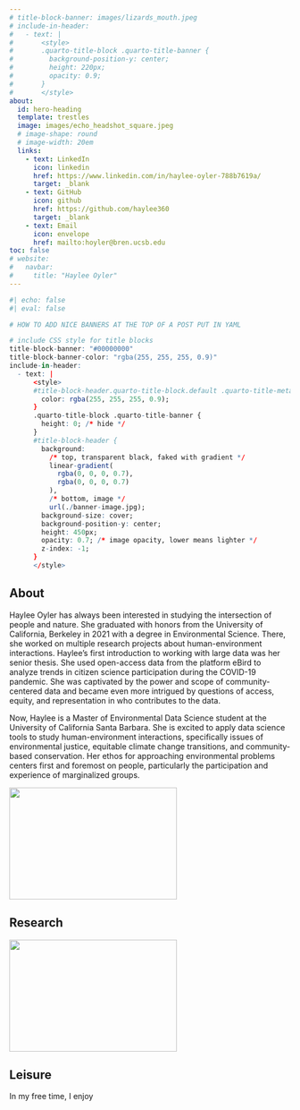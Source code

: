 ```yaml
---
# title-block-banner: images/lizards_mouth.jpeg
# include-in-header:
#   - text: |
#       <style>
#       .quarto-title-block .quarto-title-banner {
#         background-position-y: center;
#         height: 220px;
#         opacity: 0.9;
#       }
#       </style>
about:
  id: hero-heading
  template: trestles
  image: images/echo_headshot_square.jpeg
  # image-shape: round
  # image-width: 20em
  links:
    - text: LinkedIn
      icon: linkedin
      href: https://www.linkedin.com/in/haylee-oyler-788b7619a/
      target: _blank
    - text: GitHub
      icon: github
      href: https://github.com/haylee360
      target: _blank
    - text: Email
      icon: envelope
      href: mailto:hoyler@bren.ucsb.edu
toc: false
# website:
#   navbar:
#     title: "Haylee Oyler"
---
```


```r
#| echo: false
#| eval: false

# HOW TO ADD NICE BANNERS AT THE TOP OF A POST PUT IN YAML

# include CSS style for title blocks
title-block-banner: "#00000000"
title-block-banner-color: "rgba(255, 255, 255, 0.9)"
include-in-header:
  - text: |
      <style>
      #title-block-header.quarto-title-block.default .quarto-title-meta {
        color: rgba(255, 255, 255, 0.9);
      }
      .quarto-title-block .quarto-title-banner {
        height: 0; /* hide */
      }
      #title-block-header {
        background: 
          /* top, transparent black, faked with gradient */
          linear-gradient(
            rgba(0, 0, 0, 0.7),
            rgba(0, 0, 0, 0.7)
          ),
          /* bottom, image */ 
          url(./banner-image.jpg);
        background-size: cover;
        background-position-y: center;
        height: 450px;
        opacity: 0.7; /* image opacity, lower means lighter */
        z-index: -1;
      }
      </style>
```

::: {#hero-heading}
## About

Haylee Oyler has always been interested in studying the intersection of people and nature. She graduated with honors from the University of California, Berkeley in 2021 with a degree in Environmental Science. There, she worked on multiple research projects about human-environment interactions. Haylee’s first introduction to working with large data was her senior thesis. She used open-access data from the platform eBird to analyze trends in citizen science participation during the COVID-19 pandemic. She was captivated by the power and scope of community-centered data and became even more intrigued by questions of access, equity, and representation in who contributes to the data. 

Now, Haylee is a Master of Environmental Data Science student at the University of California Santa Barbara. She is excited to apply data science tools to study human-environment interactions, specifically issues of environmental justice, equitable climate change transitions, and community-based conservation. Her ethos for approaching environmental problems centers first and foremost on people, particularly the participation and experience of marginalized groups. 


::: 

<img src="images/cr/snorkel.jpeg" style="width:300px; height:200px">


## Research

<img src="images/climbing/orange_trees.jpeg" style="width:300px; height:200px">



## Leisure

In my free time, I enjoy 


::: {.center-text}

:::